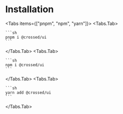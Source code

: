 
# Installation

<Tabs items={["pnpm", "npm", "yarn"]}>
  <Tabs.Tab>

    ```sh
    pnpm i @crossed/ui
    ```

  </Tabs.Tab>
  <Tabs.Tab>

    ```sh
    npm i @crossed/ui
    ```

  </Tabs.Tab>
  <Tabs.Tab>
  
    ```sh
    yarn add @crossed/ui
    ```
  
  </Tabs.Tab>
</Tabs>
